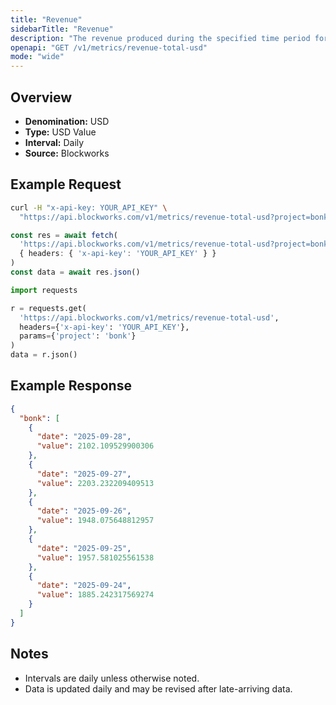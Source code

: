```yaml
---
title: "Revenue"
sidebarTitle: "Revenue"
description: "The revenue produced during the specified time period for given project."
openapi: "GET /v1/metrics/revenue-total-usd"
mode: "wide"
---
```


## Overview

- **Denomination:** USD
- **Type:** USD Value
- **Interval:** Daily
- **Source:** Blockworks

## Example Request

<CodeGroup>

```bash cURL
curl -H "x-api-key: YOUR_API_KEY" \
  "https://api.blockworks.com/v1/metrics/revenue-total-usd?project=bonk"
```

```typescript TypeScript
const res = await fetch(
  'https://api.blockworks.com/v1/metrics/revenue-total-usd?project=bonk',
  { headers: { 'x-api-key': 'YOUR_API_KEY' } }
)
const data = await res.json()
```

```python Python
import requests

r = requests.get(
  'https://api.blockworks.com/v1/metrics/revenue-total-usd',
  headers={'x-api-key': 'YOUR_API_KEY'},
  params={'project': 'bonk'}
)
data = r.json()
```

</CodeGroup>

## Example Response

```json
{
  "bonk": [
    {
      "date": "2025-09-28",
      "value": 2102.109529900306
    },
    {
      "date": "2025-09-27",
      "value": 2203.232209409513
    },
    {
      "date": "2025-09-26",
      "value": 1948.075648812957
    },
    {
      "date": "2025-09-25",
      "value": 1957.581025561538
    },
    {
      "date": "2025-09-24",
      "value": 1885.242317569274
    }
  ]
}
```

## Notes
- Intervals are daily unless otherwise noted.
- Data is updated daily and may be revised after late-arriving data.